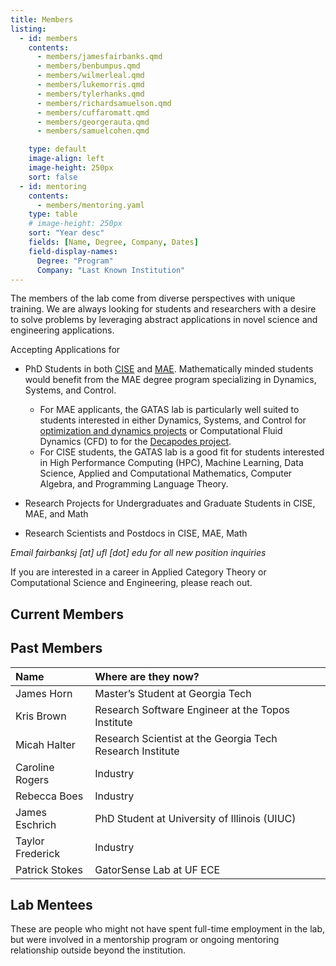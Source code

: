 ```yaml
---
title: Members
listing: 
  - id: members
    contents: 
      - members/jamesfairbanks.qmd
      - members/benbumpus.qmd
      - members/wilmerleal.qmd
      - members/lukemorris.qmd
      - members/tylerhanks.qmd
      - members/richardsamuelson.qmd
      - members/cuffaromatt.qmd
      - members/georgerauta.qmd
      - members/samuelcohen.qmd

    type: default
    image-align: left
    image-height: 250px
    sort: false
  - id: mentoring
    contents: 
      - members/mentoring.yaml
    type: table
    # image-height: 250px
    sort: "Year desc"
    fields: [Name, Degree, Company, Dates]
    field-display-names: 
      Degree: "Program"
      Company: "Last Known Institution"
---
```


The members of the lab come from diverse perspectives with unique training. We are always looking for students and researchers with a desire to solve problems by leveraging abstract applications in novel science and engineering applications.

Accepting Applications for 

* PhD Students in both [CISE](https://www.cise.ufl.edu/academics/graduate/phd/) and [MAE](https://mae.ufl.edu/students/graduate/degree-programs-requirements/). Mathematically minded students would benefit from the MAE degree program specializing in Dynamics, Systems, and Control.
  - For MAE applicants, the GATAS lab is particularly well suited to students interested in either Dynamics, Systems, and Control for [optimization and dynamics projects](project/optimization.qmd) or Computational Fluid Dynamics (CFD) to for the [Decapodes project](project/decapodes.qmd).
  - For CISE students, the GATAS lab is a good fit for students interested in High Performance Computing (HPC), Machine Learning, Data Science, Applied and Computational Mathematics, Computer Algebra, and Programming Language Theory.

* Research Projects for Undergraduates and Graduate Students in CISE, MAE, and Math

* Research Scientists and Postdocs in CISE, MAE, Math

*Email fairbanksj [at] ufl [dot] edu for all new position inquiries*

If you are interested in a career in Applied Category Theory or Computational Science and Engineering, please reach out. 

## Current Members

:::{#members}
:::

## Past Members

|  Name | Where are they now?|
|:------|:-------------------|
|James Horn      |Master's Student at Georgia Tech        |
|Kris Brown      |Research Software Engineer at the Topos Institute|
|Micah Halter    |Research Scientist at the Georgia Tech Research Institute|
|Caroline Rogers |Industry|
|Rebecca Boes    |Industry|
|James Eschrich  |PhD Student at University of Illinois (UIUC) |
|Taylor Frederick|Industry|
|Patrick Stokes  |GatorSense Lab at UF ECE|

## Lab Mentees

These are people who might not have spent full-time employment in the lab, but were involved in a mentorship program or ongoing mentoring relationship outside beyond the institution.

:::{#mentoring}
:::